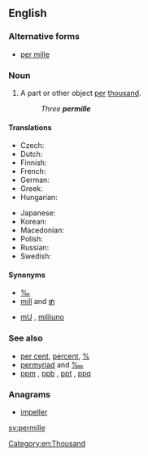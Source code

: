 ==English==
{{wikipedia}}

===Alternative forms===
* [[per mille]]

===Noun===
{{en-noun|permille}}

# A part or other object [[per]] [[thousand]].
#: ''Three '''permille'''''

====Translations====
{{trans-top|per thousand}}
* Czech: {{t+|cs|promile|n}}
* Dutch: {{t+|nl|promille}}
* Finnish: {{t+|fi|promille}}
* French: {{t+|fr|pour mille}}
* German: {{t+|de|Promille|n}}
* Greek: {{t|el|τοις χιλίοις}}
* Hungarian: {{t|hu|ezrelék}}
{{trans-mid}}
* Japanese: {{t|ja|パーミル|tr=pāmiru|sc=Jpan}}
* Korean: {{t|ko|퍼밀|tr=peomil|sc=Kore}}
* Macedonian: {{t|mk|промил|m|tr=promíl}}
* Polish: {{t|pl|promil|m}}
* Russian: {{t+|ru|промилле|tr=promille}}
* Swedish: {{t+|sv|promille|c}}
{{trans-bottom}}

====Synonyms====
* [[‰]]
* [[mill#Etymology 2|mill]] and [[₥]]
* {{sense|parts per thousand}} [[mU]] , [[milliuno]]

===See also===
* [[per cent]], [[percent]], [[%]]
* [[permyriad]] and [[‱]]
* [[ppm]] , [[ppb]] , [[ppt]] , [[ppq]]

===Anagrams===
* [[impeller#English|impeller]]

[[Category:en:Thousand]]

[[sv:permille]]